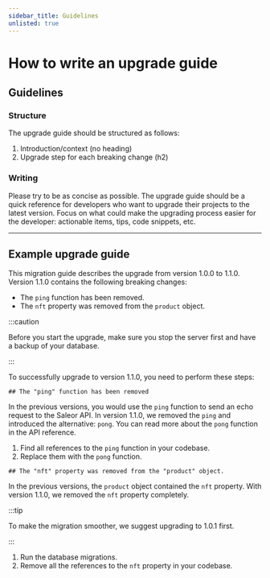 ```yaml
---
sidebar_title: Guidelines
unlisted: true
---
```


# How to write an upgrade guide

## Guidelines

### Structure

The upgrade guide should be structured as follows:

1. Introduction/context (no heading)
2. Upgrade step for each breaking change (h2)

### Writing

Please try to be as concise as possible. The upgrade guide should be a quick reference for developers who want to upgrade their projects to the latest version. Focus on what could make the upgrading process easier for the developer: actionable items, tips, code snippets, etc.

---

## Example upgrade guide

This migration guide describes the upgrade from version 1.0.0 to 1.1.0. Version 1.1.0 contains the following breaking changes:

- The `ping` function has been removed.
- The `nft` property was removed from the `product` object.

:::caution

Before you start the upgrade, make sure you stop the server first and have a backup of your database.

:::

To successfully upgrade to version 1.1.0, you need to perform these steps:

`## The "ping" function has been removed`

In the previous versions, you would use the `ping` function to send an echo request to the Saleor API. In version 1.1.0, we removed the `ping` and introduced the alternative: `pong`. You can read more about the `pong` function in the API reference.

1. Find all references to the `ping` function in your codebase.
2. Replace them with the `pong` function.

`## The "nft" property was removed from the "product" object.`

In the previous versions, the `product` object contained the `nft` property. With version 1.1.0, we removed the `nft` property completely.

:::tip

To make the migration smoother, we suggest upgrading to 1.0.1 first.

:::

1. Run the database migrations.
2. Remove all the references to the `nft` property in your codebase.
